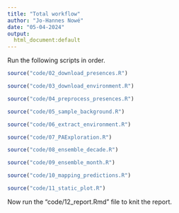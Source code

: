 ```yaml
---
title: "Total workflow"
author: "Jo-Hannes Nowé"
date: "05-04-2024"
output: 
  html_document:default
---
```


Run the following scripts in order.

```r
source("code/02_download_presences.R")
```

```r
source("code/03_download_environment.R")
```

```r
source("code/04_preprocess_presences.R")
```

```r
source("code/05_sample_background.R")
```

```r
source("code/06_extract_environment.R")
```

```r
source("code/07_PAExploration.R")
```


```r
source("code/08_ensemble_decade.R")
```

```r
source("code/09_ensemble_month.R")
```

```r
source("code/10_mapping_predictions.R")
```

```r
source("code/11_static_plot.R")
```

Now run the "code/12_report.Rmd" file to knit the report.



